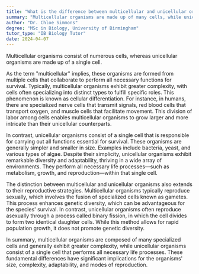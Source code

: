 ```yaml
---
title: "What is the difference between multicellular and unicellular organisms?"
summary: "Multicellular organisms are made up of many cells, while unicellular organisms consist of a single cell."
author: "Dr. Chloe Simmons"
degree: "MSc in Biology, University of Birmingham"
tutor_type: "IB Biology Tutor"
date: 2024-04-07
---
```


Multicellular organisms consist of numerous cells, whereas unicellular organisms are made up of a single cell.

As the term "multicellular" implies, these organisms are formed from multiple cells that collaborate to perform all necessary functions for survival. Typically, multicellular organisms exhibit greater complexity, with cells often specializing into distinct types to fulfill specific roles. This phenomenon is known as cellular differentiation. For instance, in humans, there are specialized nerve cells that transmit signals, red blood cells that transport oxygen, and muscle cells that facilitate movement. This division of labor among cells enables multicellular organisms to grow larger and more intricate than their unicellular counterparts.

In contrast, unicellular organisms consist of a single cell that is responsible for carrying out all functions essential for survival. These organisms are generally simpler and smaller in size. Examples include bacteria, yeast, and various types of algae. Despite their simplicity, unicellular organisms exhibit remarkable diversity and adaptability, thriving in a wide array of environments. They perform all necessary life processes—such as metabolism, growth, and reproduction—within that single cell.

The distinction between multicellular and unicellular organisms also extends to their reproductive strategies. Multicellular organisms typically reproduce sexually, which involves the fusion of specialized cells known as gametes. This process enhances genetic diversity, which can be advantageous for the species' survival. In contrast, unicellular organisms often reproduce asexually through a process called binary fission, in which the cell divides to form two identical daughter cells. While this method allows for rapid population growth, it does not promote genetic diversity.

In summary, multicellular organisms are composed of many specialized cells and generally exhibit greater complexity, while unicellular organisms consist of a single cell that performs all necessary life processes. These fundamental differences have significant implications for the organisms' size, complexity, adaptability, and modes of reproduction.
    